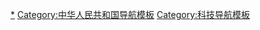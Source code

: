 [[Category:中华人民共和国科技|*]]
[[Category:中华人民共和国导航模板|Category:中华人民共和国导航模板]]
[[Category:科技导航模板|Category:科技导航模板]]
